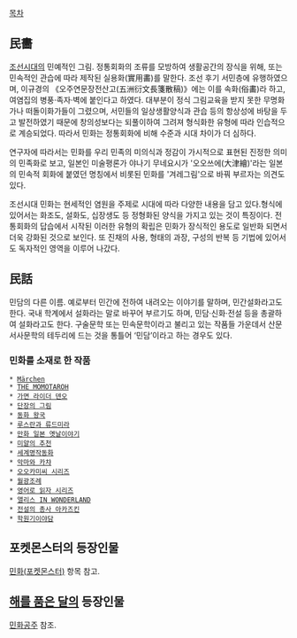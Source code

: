 [[목차]]
== 民畵 ==
[[조선]]시대의 민예적인 그림.
정통회화의 조류를 모방하여 생활공간의 장식을 위해, 또는 민속적인 관습에 따라 제작된 실용화(實用畵)를 말한다. 조선 후기 서민층에 유행하였으며, 이규경의 《오주연문장전산고(五洲衍文長箋散稿)》에는 이를 속화(俗畵)라 하고, 여염집의 병풍·족자·벽에 붙인다고 하였다. 대부분이 정식 그림교육을 받지 못한 무명화가나 떠돌이화가들이 그렸으며, 서민들의 일상생활양식과 관습 등의 항상성에 바탕을 두고 발전하였기 때문에 창의성보다는 되풀이하여 그려져 형식화한 유형에 따라 인습적으로 계승되었다. 따라서 민화는 정통회화에 비해 수준과 시대 차이가 더 심하다. 

연구자에 따라서는 민화를 우리 민족의 미의식과 정감이 가시적으로 표현된 진정한 의미의 민족화로 보고, 일본인 미술평론가 야나기 무네요시가 '오오쓰에(大津繪)'라는 일본의 민속적 회화에 붙였던 명칭에서 비롯된 민화를 '겨레그림'으로 바꿔 부르자는 의견도 있다. 

조선시대 민화는 현세적인 염원을 주제로 시대에 따라 다양한 내용을 담고 있다.형식에 있어서는 화조도, 설화도, 십장생도 등 정형화된 양식을 가지고 있는 것이 특징이다. 전통회화의 답습에서 시작된 이러한 유형의 확립은 민화가 장식적인 용도로 일반화 되면서 더욱 강화된 것으로 보인다. 또 진채의 사용, 형태의 과장, 구성의 반복 등 기법에 있어서도 독자적인 영역을 이루어 나갔다.
== 民話 ==
민담의 다른 이름.
예로부터 민간에 전하여 내려오는 이야기를 말하며, 민간설화라고도 한다.  국내 학계에서 설화라는 말로 바꾸어 부르기도 하며, 민담·신화·전설 등을 총괄하여 설화라고도 한다. 구술문학 또는 민속문학이라고 불리고 있는 작품들 가운데서 산문 서사문학의 테두리에 드는 것을 통틀어 ‘민담’이라고 하는 경우도 있다.

=== 민화를 소재로 한 작품 ===
 * [[Märchen]]
 * [[THE MOMOTAROH]]
 * [[가면 라이더 덴오]]
 * [[단장의 그림]]
 * [[동화 왕국]]
 * [[루스란과 류드미라]]
 * [[만화 일본 옛날이야기]]
 * [[미얄의 추천]]
 * [[세계명작동화]]
 * [[악마와 카챠]]
 * [[오오카미씨 시리즈]]
 * [[월광조례]]
 * [[영어로 읽자 시리즈]]
 * [[앨리스 IN WONDERLAND]]
 * [[전설의 총사 아카즈킨]]
 * [[학원기이야담]]

== 포켓몬스터의 등장인물 ==
[[민화(포켓몬스터)]] 항목 참고. 

== [[해를 품은 달]]의 등장인물 ==
[[민화공주]] 참조.
